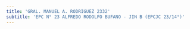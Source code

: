```yaml
---
title: 'GRAL. MANUEL A. RODRIGUEZ 2332'
subtitle: 'EPC N° 23 ALFREDO RODOLFO BUFANO - JIN B (EPCJC 23/14°)'
---
```


#
